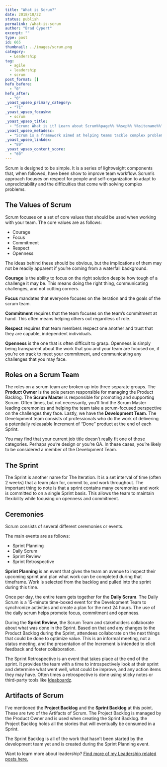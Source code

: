 ```yaml
---
title: "What is Scrum?"
date: 2018/10/22
status: publish
permalink: /what-is-scrum
author: "Brad Cypert"
excerpt: ""
type: post
id: 665
thumbnail: ../images/scrum.png
category:
  - Leadership
tag:
  - agile
  - leadership
  - scrum
post_format: []
hefo_before:
  - "0"
hefo_after:
  - "0"
_yoast_wpseo_primary_category:
  - "71"
_yoast_wpseo_focuskw:
  - scrum
_yoast_wpseo_title:
  - "Scrum: What is it? Learn about Scrum%%page%% %%sep%% %%sitename%%"
_yoast_wpseo_metadesc:
  - "Scrum is a framework aimed at helping teams tackle complex problems while creatively delivering high value products. Learn to use scrum to help your team succeed."
_yoast_wpseo_linkdex:
  - "89"
_yoast_wpseo_content_score:
  - "60"
---
```


Scrum is designed to be simple. It is a series of lightweight components that, when followed, have been show to improve team workflow. Scrum’s approach focuses on respect for people and self-organization to adapt to unpredictability and the difficulties that come with solving complex problems.

## The Values of Scrum

Scrum focuses on a set of core values that should be used when working with your team. The core values are as follows:

- Courage
- Focus
- Commitment
- Respect
- Openness

The ideas behind these should be obvious, but the implications of them may not be readily apparent if you’re coming from a waterfall background.

**Courage** is the ability to focus on the right solution despite how tough of a challenge it may be. This means doing the right thing, communicating challenges, and not cutting corners.

**Focus** mandates that everyone focuses on the iteration and the goals of the scrum team.

**Commitment** requires that the team focuses on the team’s commitment at hand. This often means helping others out regardless of role.

**Respect** requires that team members respect one another and trust that they are capable, independent individuals.

**Openness** is the one that is often difficult to grasp. Openness is simply being transparent about the work that you and your team are focused on, if you’re on track to meet your commitment, and communicating any challenges that you may face.

## Roles on a Scrum Team

The roles on a scrum team are broken up into three separate groups. The **Product Owner** is the sole person responsible for managing the Product Backlog. The **Scrum Master** is responsible for promoting and supporting Scrum. Often times, but not necessarily, you’ll find the Scrum Master leading ceremonies and helping the team take a scrum-focused perspective on the challenges they face. Lastly, we have the **Development Team**. The Development team consists of professionals who do the work of delivering a potentially releasable Increment of “Done” product at the end of each Sprint.

You may find that your current job title doesn’t really fit one of those categories. Perhaps you’re design or you’re QA. In these cases, you’re likely to be considered a member of the Development Team.

## The Sprint

The Sprint is another name for The Iteration. It is a set interval of time (often 2 weeks) that a team plan for, commit to, and work throughout. The important thing to note is that a sprint contains many ceremonies and work is committed to on a single Sprint basis. This allows the team to maintain flexibility while focusing on openness and commitment.

## Ceremonies

Scrum consists of several different ceremonies or events.

The main events are as follows:

- Sprint Planning
- Daily Scrum
- Sprint Review
- Sprint Retrospective

**Sprint Planning** is an event that gives the team an avenue to inspect their upcoming sprint and plan what work can be completed during that timeframe. Work is selected from the backlog and pulled into the sprint during this time.

Once per day, the entire team gets together for the **Daily Scrum**. The Daily Scrum is a 15-minute time-boxed event for the Development Team to synchronize activities and create a plan for the next 24 hours. The use of the daily scrum helps promote focus, commitment and openness.

During the **Sprint Review**, the Scrum Team and stakeholders collaborate about what was done in the Sprint. Based on that and any changes to the Product Backlog during the Sprint, attendees collaborate on the next things that could be done to optimize value. This is an informal meeting, not a status meeting, and the presentation of the Increment is intended to elicit feedback and foster collaboration.

The Sprint Retrospective is an event that takes place at the end of the sprint. It provides the team with a time to introspectively look at their sprint and determine what went well, what could be improve, and any action items they may have. Often times a retrospective is done using sticky notes or third-party tools like [Ideaboardz](http://www.ideaboardz.com/).

## Artifacts of Scrum

I’ve mentioned the **Project Backlog** and the **Sprint Backlog** at this point. These are two of the Artifacts of Scrum. The Project Backlog is managed by the Product Owner and is used when creating the Sprint Backlog. the Project Backlog holds all the stories that will eventually be consumed in a Sprint.

The Sprint Backlog is all of the work that hasn’t been started by the development team yet and is created during the Sprint Planning event.

Want to learn more about leadership? [Find more of my Leadership related posts here.](http://www.bradcypert.com/category/leadership/)
